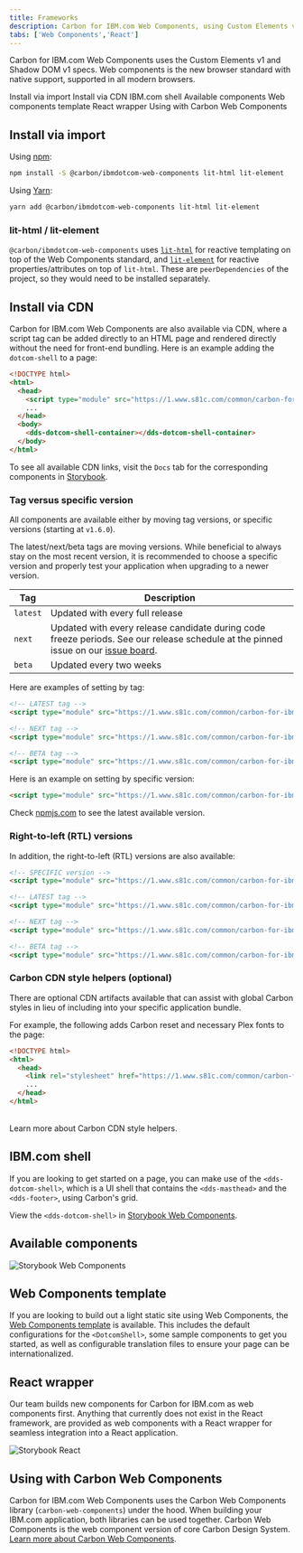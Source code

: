 ```yaml
---
title: Frameworks
description: Carbon for IBM.com Web Components, using Custom Elements v1 and Shadow DOM v1 specs.
tabs: ['Web Components','React']
---
```



<PageDescription>

Carbon for IBM.com Web Components uses the Custom Elements v1 and Shadow DOM v1 specs. Web components is the new browser 
standard with native support, supported in all modern browsers. 

</PageDescription>

<AnchorLinks>
<AnchorLink>Install via import</AnchorLink>
<AnchorLink>Install via CDN</AnchorLink>
<AnchorLink>IBM.com shell</AnchorLink>
<AnchorLink>Available components</AnchorLink>
<AnchorLink>Web components template</AnchorLink>
<AnchorLink>React wrapper</AnchorLink>
<AnchorLink>Using with Carbon Web Components</AnchorLink>
</AnchorLinks>

## Install via import

Using [npm](https://www.npmjs.com/):

```bash
npm install -S @carbon/ibmdotcom-web-components lit-html lit-element
```

Using [Yarn](https://yarnpkg.com/en/):

```bash
yarn add @carbon/ibmdotcom-web-components lit-html lit-element
```

### lit-html / lit-element

`@carbon/ibmdotcom-web-components` uses [`lit-html`](https://lit-html.polymer-project.org) for reactive templating on 
top of the Web Components standard, and [`lit-element`](https://lit-element.polymer-project.org) for reactive 
properties/attributes on top of `lit-html`. These are `peerDependencies` of the project, so they would need to be 
installed separately.

## Install via CDN

Carbon for IBM.com Web Components are also available via CDN, where a script tag can be added directly to an HTML page 
and rendered directly without the need for front-end bundling. Here is an example adding the `dotcom-shell` to a page:
 
```html
<!DOCTYPE html>
<html>
  <head>
    <script type="module" src="https://1.www.s81c.com/common/carbon-for-ibm-dotcom/tag/v1/latest/dotcom-shell.min.js"></script>
    ...
  </head>
  <body>
    <dds-dotcom-shell-container></dds-dotcom-shell-container>
  </body>
</html>
```

To see all available CDN links, visit the `Docs` tab for the corresponding components in [Storybook](https://www.ibm.com/standards/carbon/web-components).

### Tag versus specific version

All components are available either by moving tag versions, or specific versions (starting at `v1.6.0`). 

The latest/next/beta tags are moving versions. While beneficial to always stay on the most recent version, it is 
recommended to choose a specific version and properly test your application when upgrading to a newer version.

| Tag      | Description                                                                                                                                                                                               |
| -------- | --------------------------------------------------------------------------------------------------------------------------------------------------------------------------------------------------------- |
| `latest` | Updated with every full release                                                                                                                                                                           |
| `next`   | Updated with every release candidate during code freeze periods. See our release schedule at the pinned issue on our [issue board](https://github.com/carbon-design-system/carbon-for-ibm-dotcom/issues). |
| `beta`   | Updated every two weeks                                                                                                                                                                                   |

Here are examples of setting by tag:

```html
<!-- LATEST tag -->
<script type="module" src="https://1.www.s81c.com/common/carbon-for-ibm-dotcom/tag/v1/latest/dotcom-shell.min.js"></script>

<!-- NEXT tag -->
<script type="module" src="https://1.www.s81c.com/common/carbon-for-ibm-dotcom/tag/v1/next/dotcom-shell.min.js"></script>

<!-- BETA tag -->
<script type="module" src="https://1.www.s81c.com/common/carbon-for-ibm-dotcom/tag/v1/beta/dotcom-shell.min.js"></script>
```

Here is an example on setting by specific version:

```html
<script type="module" src="https://1.www.s81c.com/common/carbon-for-ibm-dotcom/version/v1.6.0/dotcom-shell.rtl.min.js"></script>
```

Check [npmjs.com](https://www.npmjs.com/package/@carbon/ibmdotcom-web-components) to see the latest available version.

### Right-to-left (RTL) versions

In addition, the right-to-left (RTL) versions are also available:

```html
<!-- SPECIFIC version -->
<script type="module" src="https://1.www.s81c.com/common/carbon-for-ibm-dotcom/version/v1.6.0/dotcom-shell.rtl.min.js"></script>

<!-- LATEST tag -->
<script type="module" src="https://1.www.s81c.com/common/carbon-for-ibm-dotcom/tag/v1/latest/dotcom-shell.rtl.min.js"></script>

<!-- NEXT tag -->
<script type="module" src="https://1.www.s81c.com/common/carbon-for-ibm-dotcom/tag/v1/next/dotcom-shell.rtl.min.js"></script>

<!-- BETA tag -->
<script type="module" src="https://1.www.s81c.com/common/carbon-for-ibm-dotcom/tag/v1/beta/dotcom-shell.rtl.min.js"></script>
```

### Carbon CDN style helpers (optional)

There are optional CDN artifacts available that can assist with global Carbon
styles in lieu of including into your specific application bundle.

For example, the following adds Carbon reset and necessary Plex fonts to the page:

```html
<!DOCTYPE html>
<html>
  <head>
    <link rel="stylesheet" href="https://1.www.s81c.com/common/carbon-for-ibm-dotcom/tag/v1/latest/plex.css" />
    ...
  </head>
</html>
```
<br/>
Learn more about <Link to="/developing/carbon-cdn-style-helpers">Carbon CDN style helpers.</Link>

## IBM.com shell

If you are looking to get started on a page, you can make use of the `<dds-dotcom-shell>`, which is a UI shell that
contains the `<dds-masthead>` and the `<dds-footer>`, using Carbon's grid.

View the `<dds-dotcom-shell>` in [Storybook Web Components](http://www.ibm.com/standards/carbon/web-components/?path=/story/components-dotcom-shell--default).

## Available components

<Row className="resource-card-group">

<Column colMd={4} colLg={4} noGutterSm>
<ResourceCard
  subTitle="Carbon for IBM.com Storybook Web Components"
  href="https://www.ibm.com/standards/carbon/web-components/"
>

![Storybook Web Components](./../../../images/icon/js_logo.svg)

</ResourceCard>
</Column>
</Row>

## Web Components template

If you are looking to build out a light static site using Web Components, the
[Web Components template](https://github.com/carbon-design-system/carbon-for-ibm-dotcom-web-components-template) is available. 
This includes the default configurations for the `<DotcomShell>`, some sample components to get you started, as well as
configurable translation files to ensure your page can be internationalized.

## React wrapper

Our team builds new components for Carbon for IBM.com as web components first. Anything that currently does not exist 
in the <Link to="/developing/frameworks/react">React</Link> framework, are provided as web components with a React 
wrapper for seamless integration into a React application.

<Row className="resource-card-group">

<Column colMd={4} colLg={4} noGutterSm>
<ResourceCard
  subTitle="Carbon for IBM.com Storybook Web Components with React"
  href="https://ibmdotcom-web-components-react.mybluemix.net/"
>

![Storybook React](./../../../images/icon/react-icon.svg)

</ResourceCard>
</Column>
</Row>

## Using with Carbon Web Components

Carbon for IBM.com Web Components uses the Carbon Web Components library (`carbon-web-components`) under the hood. 
When building your IBM.com application, both libraries can be used together. Carbon Web Components is the web component 
version of core Carbon Design System. [Learn more about Carbon Web Components](https://carbondesignsystem.com/developing/frameworks/web-components).
